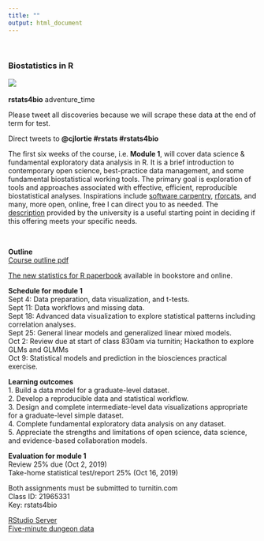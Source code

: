 ```yaml
---
title: ""
output: html_document
---
```

<br>

### Biostatistics in R  
![](./stats.jpg)  
<br>
**rstats4bio**
adventure_time  

Please tweet all discoveries because we will scrape these data at the end of term for test.

Direct tweets to **@cjlortie #rstats #rstats4bio**

The first six weeks of the course, i.e. **Module 1**, will cover data science & fundamental exploratory data analysis in R.  It is a brief introduction to contemporary open science, best-practice data management, and some fundamental biostatistical working tools. The primary goal is exploration of tools and approaches associated with effective, efficient, reproducible biostatistical analyses. Inspirations include [software carpentry](http://software-carpentry.org), [rforcats](http://rforcats.net), and many, more open, online, free I can direct you to as needed. The [description](http://biology.gradstudies.yorku.ca/courses/biol-5081/) provided by the university is a useful starting point in deciding if this offering meets your specific needs.

<br>  

**Outline**    
[Course outline pdf](https://github.com/cjlortie/rstats4bio/blob/master/BIOL5081-2019.pdf)  

[The new statistics for R paperbook](https://global.oup.com/academic/product/the-new-statistics-with-r-9780198729068?cc=us&lang=en&) available in bookstore and online.  


**Schedule for module 1**  
Sept 4:   Data preparation, data visualization, and t-tests.  
Sept 11: Data workflows and missing data.  
Sept 18: Advanced data visualization to explore statistical patterns including correlation analyses.  
Sept 25: General linear models and generalized linear mixed models.  
Oct 2:     Review due at start of class 830am via turnitin; Hackathon to explore GLMs and GLMMs  
Oct 9:     Statistical models and prediction in the biosciences practical exercise.  


**Learning outcomes**  
1.	Build a data model for a graduate-level dataset.  
2.	Develop a reproducible data and statistical workflow.  
3.	Design and complete intermediate-level data visualizations appropriate for a graduate-level simple dataset.  
4.	Complete fundamental exploratory data analysis on any dataset.  
5.	Appreciate the strengths and limitations of open science, data science, and evidence-based collaboration models.  

**Evaluation for module 1**  
Review 25% due (Oct 2, 2019)     
Take-home statistical test/report 25%  (Oct 16, 2019)  

Both assignments must be submitted to turnitin.com  
Class ID: 21965331    
Key: rstats4bio  

[RStudio Server](http://rho.sci.yorku.ca:8787)  
[Five-minute dungeon data](http://bit.ly/5MD_DATA)  







